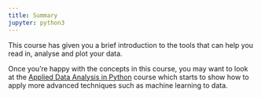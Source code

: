```yaml
---
title: Summary
jupyter: python3
---
```



This course has given you a brief introduction to the tools that can help you read in, analyse and plot your data.

Once you're happy with the concepts in this course, you may want to look at the [Applied Data Analysis in Python](https://bristol-training.github.io/applied-data-analysis-in-python/) course which starts to show how to apply more advanced techniques such as machine learning to data.



